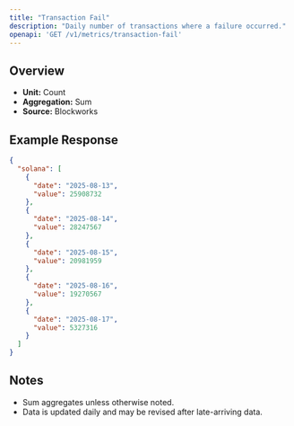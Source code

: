 ```yaml
---
title: "Transaction Fail"
description: "Daily number of transactions where a failure occurred."
openapi: 'GET /v1/metrics/transaction-fail'
---
```


## Overview

- **Unit:** Count
- **Aggregation:** Sum
- **Source:** Blockworks

## Example Response

```json
{
  "solana": [
    {
      "date": "2025-08-13",
      "value": 25908732
    },
    {
      "date": "2025-08-14",
      "value": 28247567
    },
    {
      "date": "2025-08-15",
      "value": 20981959
    },
    {
      "date": "2025-08-16",
      "value": 19270567
    },
    {
      "date": "2025-08-17",
      "value": 5327316
    }
  ]
}
```

## Notes
- Sum aggregates unless otherwise noted.
- Data is updated daily and may be revised after late-arriving data.
